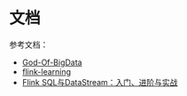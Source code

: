 # 文档

参考文档：

* [God-Of-BigData](https://github.com/wangzhiwubigdata/God-Of-BigData)
* [flink-learning](https://github.com/zhisheng17/flink-learning)
* [Flink SQL与DataStream：入门、进阶与实战](https://weread.qq.com/web/bookDetail/3fc32530813ab8883g0116ab)
